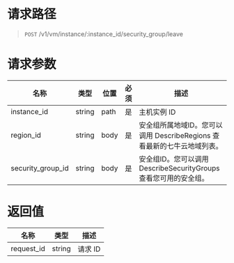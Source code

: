 
<style>.topic-content-wrap .topic-detail table thead th { word-break: keep-all; }</style>

# 请求路径
> `POST` /v1/vm/instance/:instance_id/security_group/leave


# 请求参数
名称 | 类型 | 位置 | 必须 | 描述
----- | ----- | ----- | ----- | -----
instance_id       | string | path | 是| 主机实例 ID
region_id         | string | body | 是 | 安全组所属地域ID。您可以调用 DescribeRegions 查看最新的七牛云地域列表。
security_group_id | string | body | 是| 安全组ID。您可以调用 DescribeSecurityGroups 查看您可用的安全组。


# 返回值
名称 | 类型 | 描述 
----- | ----- | -----
request_id | string   | 请求 ID
